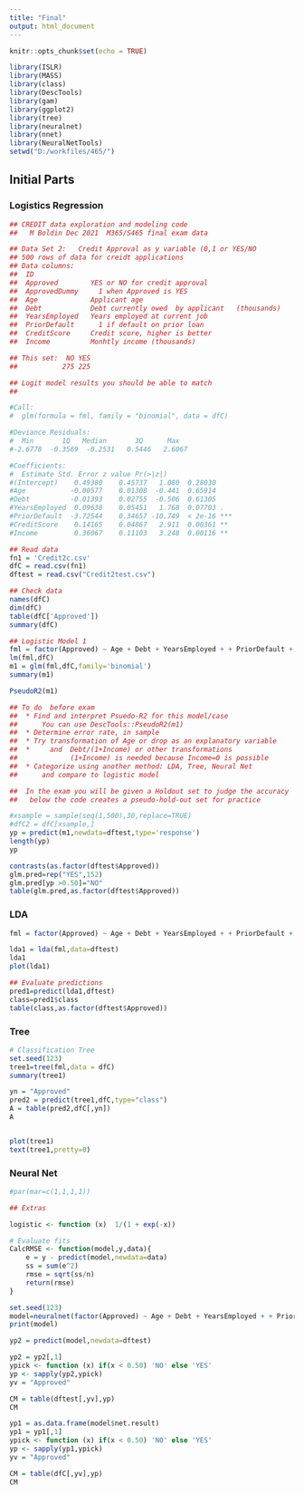 ---
title: "Final"
output: html_document
---

```{r setup, include=FALSE}
knitr::opts_chunk$set(echo = TRUE)
```

```{r}
library(ISLR)
library(MASS)
library(class)
library(DescTools)
library(gam)
library(ggplot2)
library(tree)
library(neuralnet)
library(nnet)
library(NeuralNetTools)
setwd("D:/workfiles/465/")
```

## Initial Parts

### Logistics Regression

```{r}
## CREDIT data exploration and modeling code
##   M Boldin Dec 2021  M365/S465 final exam data

## Data Set 2:   Credit Approval as y variable (0,1 or YES/NO
## 500 rows of data for creidt applications
## Data columns:
##  ID	
##  Approved      	YES or NO for credit approval
##  ApprovedDummy	  1 when Approved is YES
##  Age	            Applicant age
##  Debt            Debt currently owed  by applicant	(thousands)
##  YearsEmployed   Years employed at current job
##  PriorDefault	  1 if default on prior loan
##  CreditScore	    Credit score, higher is better
##  Income          Monhtly income (thousands)

## This set:  NO YES 
##           275 225 

## Logit model results you should be able to match
##

#Call:
#  glm(formula = fml, family = "binomial", data = dfC)

#Deviance Residuals: 
#  Min       1Q   Median       3Q      Max  
#-2.6778  -0.3569  -0.2531   0.5446   2.6067  

#Coefficients:
#  Estimate Std. Error z value Pr(>|z|)    
#(Intercept)    0.49380    0.45737   1.080  0.28030    
#Age           -0.00577    0.01308  -0.441  0.65914    
#Debt          -0.01393    0.02755  -0.506  0.61305    
#YearsEmployed  0.09638    0.05451   1.768  0.07703 .  
#PriorDefault  -3.72544    0.34657 -10.749  < 2e-16 ***
#CreditScore    0.14165    0.04867   2.911  0.00361 ** 
#Income         0.36067    0.11103   3.248  0.00116 ** 

## Read data
fn1 = 'Credit2c.csv'
dfC = read.csv(fn1)
dftest = read.csv("Credit2test.csv")

## Check data
names(dfC)
dim(dfC)
table(dfC['Approved'])
summary(dfC)

## Logistic Model 1
fml = factor(Approved) ~ Age + Debt + YearsEmployed + + PriorDefault + CreditScore + Income       
lm(fml,dfC)
m1 = glm(fml,dfC,family='binomial')
summary(m1)

PseudoR2(m1)

## To do  before exam
##  * Find and interpret Psuedo-R2 for this model/case
##      You can use DescTools::PseudoR2(m1)
##  * Determine error rate, in sample
##  * Try transformation of Age or drop as an explanatory variable
##  *     and  Debt/(1+Income) or other transformations
##             (1+Income) is needed because Income=0 is possible 
##  * Categorize using another method: LDA, Tree, Neural Net
##      and compare to logistic model

##  In the exam you will be given a Holdout set to judge the accuracy
##   below the code creates a pseudo-hold-out set for practice

#xsample = sample(seq(1,500),30,replace=TRUE)
#dfC2 = dfC[xsample,]
yp = predict(m1,newdata=dftest,type='response')
length(yp)
yp

contrasts(as.factor(dftest$Approved))
glm.pred=rep("YES",152)
glm.pred[yp >0.50]="NO"
table(glm.pred,as.factor(dftest$Approved))
```

### LDA

```{r}
fml = factor(Approved) ~ Age + Debt + YearsEmployed + + PriorDefault + CreditScore + Income

lda1 = lda(fml,data=dftest)
lda1
plot(lda1)

## Evaluate predictions 
pred1=predict(lda1,dftest)
class=pred1$class
table(class,as.factor(dftest$Approved))
```

### Tree

```{r}
# Classification Tree
set.seed(123)
tree1=tree(fml,data = dfC)
summary(tree1)

yn = "Approved"
pred2 = predict(tree1,dfC,type="class")
A = table(pred2,dfC[,yn])
A


plot(tree1)
text(tree1,pretty=0)
```

### Neural Net

```{r}
#par(mar=c(1,1,1,1))

## Extras

logistic <- function (x)  1/(1 + exp(-x))

# Evaluate fits
CalcRMSE <- function(model,y,data){
    e = y - predict(model,newdata=data)
    ss = sum(e^2)
    rmse = sqrt(ss/n)
    return(rmse)    
}
```

```{r}
set.seed(123)
model=neuralnet(factor(Approved) ~ Age + Debt + YearsEmployed + + PriorDefault + CreditScore + Income , data=dfC, hidden = 7, act.fct = "logistic", err.fct = "sse", linear.output = FALSE)
print(model)
```

```{r}
yp2 = predict(model,newdata=dftest)

yp2 = yp2[,1]
ypick <- function (x) if(x < 0.50) 'NO' else 'YES'
yp <- sapply(yp2,ypick)
yv = "Approved"

CM = table(dftest[,yv],yp)
CM
```

```{r}
yp1 = as.data.frame(model$net.result)
yp1 = yp1[,1]
ypick <- function (x) if(x < 0.50) 'NO' else 'YES'
yp <- sapply(yp1,ypick)
yv = "Approved"

CM = table(dfC[,yv],yp)
CM
```

